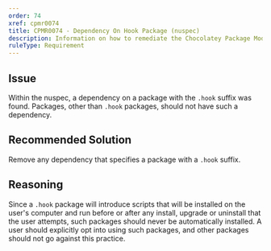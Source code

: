 ```yaml
---
order: 74
xref: cpmr0074
title: CPMR0074 - Dependency On Hook Package (nuspec)
description: Information on how to remediate the Chocolatey Package Moderation Rule 0074
ruleType: Requirement
---
```


<PackageValidatorRuleRequirement />

## Issue

Within the nuspec, a dependency on a package with the `.hook` suffix was found. Packages, other than `.hook` packages, should not have such a dependency.

## Recommended Solution

Remove any dependency that specifies a package with a `.hook` suffix.

## Reasoning

Since a `.hook` package will introduce scripts that will be installed on the user's computer and run before or after any install, upgrade or uninstall that the user attempts, such packages should never be automatically installed. A user should explicitly opt into using such packages, and other packages should not go against this practice.
